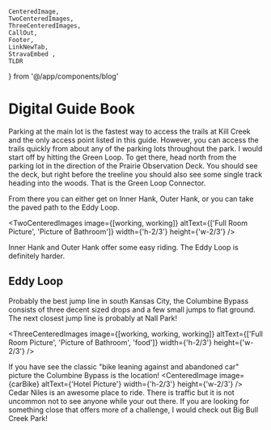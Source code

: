     CenteredImage, 
    TwoCenteredImages, 
    ThreeCenteredImages, 
    CallOut,
    Footer, 
    LinkNewTab, 
    StravaEmbed ,
    TLDR
} from '@/app/components/blog'




# Digital Guide Book
<TLDR
text="Kill Creek is a great spot to go if you are looking for some beginner terrain. Most of the trails are dirt with only a few rocks to deal with."
/>

Parking at the main lot is the fastest way to access the trails at Kill Creek and the only access point listed in this guide. However, you can access the trails quickly from about any of the parking lots throughout the park. I would start off by hitting the Green Loop. To get there, head north from the parking lot in the direction of the Prairie Observation Deck. You should see the deck, but right before the treeline you should also see some single track heading into the woods. That is the Green Loop Connector.

From there you can either get on Inner Hank, Outer Hank, or you can take the paved path to the Eddy Loop.

<TwoCenteredImages image={[working, working]} altText={['Full Room Picture', 'Picture of Bathroom']} width={'h-2/3'} height={'w-2/3'} />

Inner Hank and Outer Hank offer some easy riding. The Eddy Loop is definitely harder.

## Eddy Loop
Probably the best jump line in south Kansas City, the Columbine Bypass consists of three decent sized drops and a few small jumps to flat ground. The next closest jump line is probably at Nall Park!

<ThreeCenteredImages image={[working, working, working]} altText={['Full Room Picture', 'Picture of Bathroom', 'food']} width={'h-2/3'} height={'w-2/3'} />

<CallOut
title="Dificulty"
text="Cedar Niles is easy riding and a great place to take a beginner. The Technical Loop is the only place that doesn't have ways to ride around the tougher terrain. The  jump line, Columbine Bypass, has easy ride around options for each jump."
/>

If you have see the classic "bike leaning against and abandoned car" picture the Columbine Bypass is the location!
<CenteredImage image={carBike} altText={'Hotel Picture'} width={'h-2/3'} height={'w-2/3'} />
Cedar Niles is an awesome place to ride. There is traffic but it is not uncommon not to see anyone while your out there. If you are looking for something close that offers more of a challenge, I would check out Big Bull Creek Park!

[1]: /blog/business/zoom-info/demo

